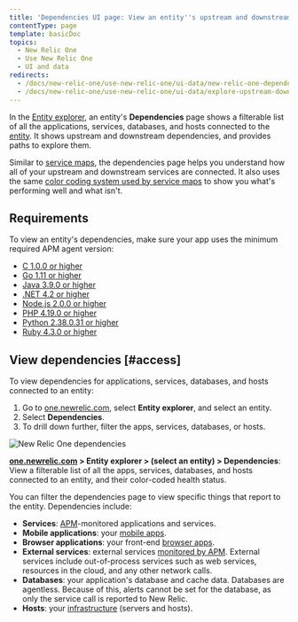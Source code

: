 ```yaml
---
title: 'Dependencies UI page: View an entity''s upstream and downstream dependencies'
contentType: page
template: basicDoc
topics:
  - New Relic One
  - Use New Relic One
  - UI and data
redirects:
  - /docs/new-relic-one/use-new-relic-one/ui-data/new-relic-one-dependencies-page
  - /docs/new-relic-one/use-new-relic-one/ui-data/explore-upstream-downstream-dependencies-new-relic-one
---
```


In the [Entity explorer](/docs/new-relic-one/use-new-relic-one/ui-data/new-relic-one-entity-explorer-view-performance-across-apps-services-hosts), an entity's **Dependencies** page shows a filterable list of all the applications, services, databases, and hosts connected to the [entity](/docs/new-relic-one/use-new-relic-one/core-concepts/what-entity-new-relic). It shows upstream and downstream dependencies, and provides paths to explore them.

Similar to [service maps](/docs/understand-dependencies/understand-system-dependencies/service-maps/service-maps-new-relic-one), the dependencies page helps you understand how all of your upstream and downstream services are connected. It also uses the same [color coding system used by service maps](/docs/understand-dependencies/understand-system-dependencies/service-maps/service-maps-new-relic-one#alerts) to show you what's performing well and what isn't.

## Requirements

To view an entity's dependencies, make sure your app uses the minimum required APM agent version:

* [C 1.0.0 or higher](/docs/release-notes/agent-release-notes/c-sdk-release-notes)
* [Go 1.11 or higher](/docs/release-notes/agent-release-notes/go-release-notes)
* [Java 3.9.0 or higher](/docs/release-notes/agent-release-notes/java-release-notes)
* [.NET 4.2 or higher](/docs/release-notes/agent-release-notes/net-release-notes)
* [Node.js 2.0.0 or higher](/docs/release-notes/agent-release-notes/nodejs-release-notes)
* [PHP 4.19.0 or higher](/docs/release-notes/agent-release-notes/php-release-notes)
* [Python 2.38.0.31 or higher](/docs/release-notes/agent-release-notes/python-release-notes)
* [Ruby 4.3.0 or higher](/docs/release-notes/agent-release-notes/ruby-release-notes)

## View dependencies [#access]

To view dependencies for applications, services, databases, and hosts connected to an entity:

1. Go to [one.newrelic.com](http://one.newrelic.com), select **Entity explorer**, and select an entity.
2. Select **Dependencies**.
3. To drill down further, filter the apps, services, databases, or hosts.

![New Relic One dependencies](./images/new-relic-one-dependencies-UI.png "NR1_dependencies.png")

**[one.newrelic.com](http://one.newrelic.com) > Entity explorer > (select an entity) > Dependencies**: View a filterable list of all the apps, services, databases, and hosts connected to an entity, and their color-coded health status.

You can filter the dependencies page to view specific things that report to the entity. Dependencies include:

* **Services**: [APM](/docs/apm)-monitored applications and services.
* **Mobile applications**: your [mobile apps](/docs/mobile-monitoring).
* **Browser applications**: your front-end [browser apps](/docs/browser).
* **External services**: external services [monitored by APM](/docs/apm/applications-menu/monitoring/external-services-page). External services include out-of-process services such as web services, resources in the cloud, and any other network calls.
* **Databases**: your application's database and cache data. Databases are agentless. Because of this, alerts cannot be set for the database, as only the service call is reported to New Relic.
* **Hosts**: your [infrastructure](/docs/infrastructure) (servers and hosts).
